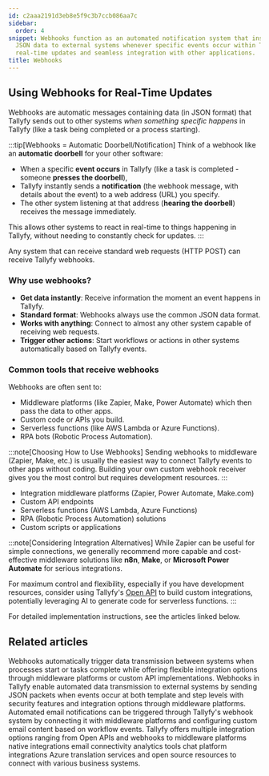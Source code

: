 ```yaml
---
id: c2aaa2191d3eb8e5f9c3b7ccb086aa7c
sidebar:
  order: 4
snippet: Webhooks function as an automated notification system that instantly transmits
  JSON data to external systems whenever specific events occur within Tallyfy enabling
  real-time updates and seamless integration with other applications.
title: Webhooks
---
```


## Using Webhooks for Real-Time Updates

Webhooks are automatic messages containing data (in JSON format) that Tallyfy sends out to other systems *when something specific happens* in Tallyfy (like a task being completed or a process starting).

:::tip[Webhooks = Automatic Doorbell/Notification]
Think of a webhook like an **automatic doorbell** for your other software:

- When a specific **event occurs** in Tallyfy (like a task is completed - someone **presses the doorbell**),
- Tallyfy instantly sends a **notification** (the webhook message, with details about the event) to a web address (URL) you specify.
- The other system listening at that address (**hearing the doorbell**) receives the message immediately.

This allows other systems to react in real-time to things happening in Tallyfy, without needing to constantly check for updates.
:::

Any system that can receive standard web requests (HTTP POST) can receive Tallyfy webhooks.

### Why use webhooks?

- **Get data instantly**: Receive information the moment an event happens in Tallyfy.
- **Standard format**: Webhooks always use the common JSON data format.
- **Works with anything**: Connect to almost any other system capable of receiving web requests.
- **Trigger other actions**: Start workflows or actions in other systems automatically based on Tallyfy events.

### Common tools that receive webhooks

Webhooks are often sent to:
- Middleware platforms (like Zapier, Make, Power Automate) which then pass the data to other apps.
- Custom code or APIs you build.
- Serverless functions (like AWS Lambda or Azure Functions).
- RPA bots (Robotic Process Automation).

:::note[Choosing How to Use Webhooks]
Sending webhooks to middleware (Zapier, Make, etc.) is usually the easiest way to connect Tallyfy events to other apps without coding. Building your own custom webhook receiver gives you the most control but requires development resources.
:::

- Integration middleware platforms (Zapier, Power Automate, Make.com)
- Custom API endpoints
- Serverless functions (AWS Lambda, Azure Functions)
- RPA (Robotic Process Automation) solutions
- Custom scripts or applications

:::note[Considering Integration Alternatives]
While Zapier can be useful for simple connections, we generally recommend more capable and cost-effective middleware solutions like **n8n**, **Make**, or **Microsoft Power Automate** for serious integrations.

For maximum control and flexibility, especially if you have development resources, consider using Tallyfy's [Open API](/products/pro/integrations/open-api/) to build custom integrations, potentially leveraging AI to generate code for serverless functions.
:::

For detailed implementation instructions, see the articles linked below.


<PageTree />


## Related articles
<CardGrid>
<LinkTitleCard header="<b>Webhooks > Webhook scenarios</b>" href="/products/pro/integrations/webhooks/how-can-i-use-tallyfys-webhooks-feature/" > Webhooks automatically trigger data transmission between systems when processes start or tasks complete while offering flexible integration options through middleware platforms or custom API implementations. </LinkTitleCard>
<LinkTitleCard header="<b>Webhooks > Details about webhooks</b>" href="/products/pro/integrations/webhooks/how-to-set-up-webhooks-in-tallyfy/" > Webhooks in Tallyfy enable automated data transmission to external systems by sending JSON packets when events occur at both template and step levels with security features and integration options through middleware platforms. </LinkTitleCard>
<LinkTitleCard header="<b>Webhooks > Send emails using webhooks</b>" href="/products/pro/integrations/webhooks/how-can-i-send-emails-using-webhooks-in-tallyfy/" > Automated email notifications can be triggered through Tallyfy's webhook system by connecting it with middleware platforms and configuring custom email content based on workflow events. </LinkTitleCard>
<LinkTitleCard header="<b>Pro > Integrations</b>" href="/products/pro/integrations/" > Tallyfy offers multiple integration options ranging from Open APIs and webhooks to middleware platforms native integrations email connectivity analytics tools chat platform integrations Azure translation services and open source resources to connect with various business systems. </LinkTitleCard>
</CardGrid>
